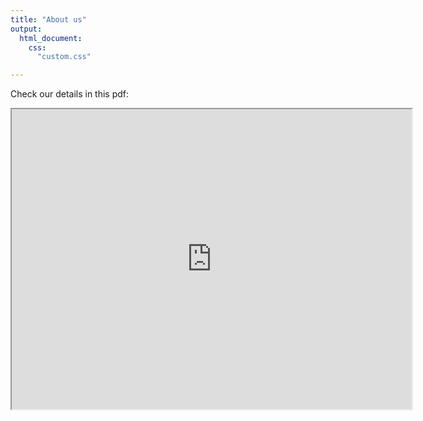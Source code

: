 ```yaml
---
title: "About us"
output: 
  html_document:  
    css:
      "custom.css"

---
```


Check our details in this pdf:

<iframe src="https://drive.google.com/file/d/1bZfsxv-UKw6znh3WZ6B818g6Dh871SCc/preview" width="640" height="480" allow="autoplay"></iframe>
 